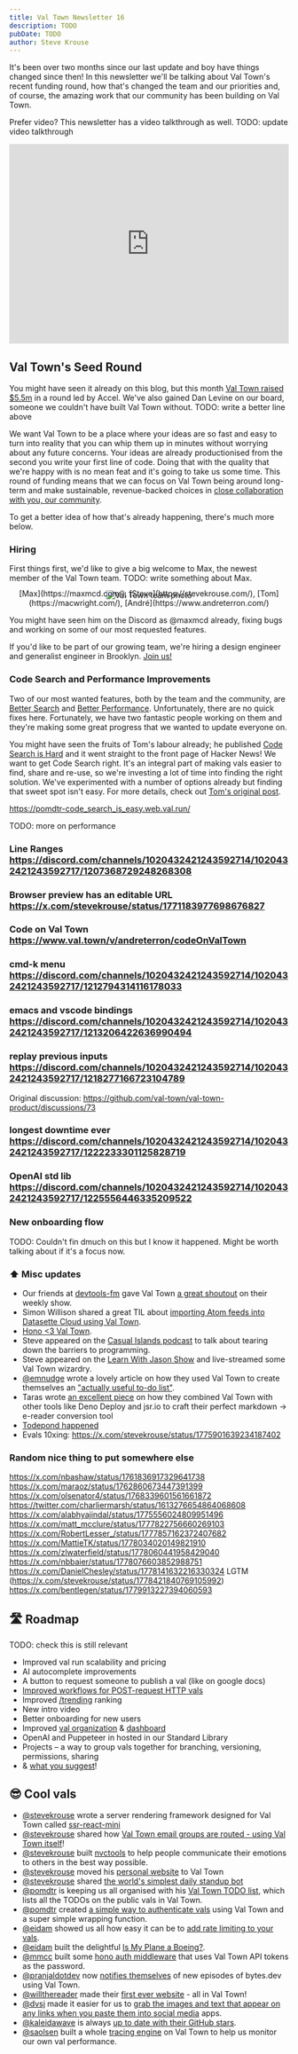```yaml
---
title: Val Town Newsletter 16
description: TODO
pubDate: TODO
author: Steve Krouse
---
```



It's been over two months since our last update and boy have things changed since then! In this newsletter we'll be talking about Val Town's recent funding round, how that's changed the team and our priorities and, of course, the amazing work that our community has been building on Val Town.

Prefer video? This newsletter has a video talkthrough as well.
TODO: update video talkthrough
<iframe
  src="https://share.descript.com/embed/EqKva0ZkTJ1"
  width="640"
  height="360"
  style="max-width:100%"
  frameborder="0"
  allowfullscreen
></iframe>

## Val Town's Seed Round

You might have seen it already on this blog, but this month [Val Town raised $5.5m](https://blog.val.town/blog/seed/) in a round led by Accel. We've also gained Dan Levine on our board, someone we couldn't have built Val Town without.
TODO: write a better line above

We want Val Town to be a place where your ideas are so fast and easy to turn into reality that you can whip them up in minutes without worrying about any future concerns. Your ideas are already productionised from the second you write your first line of code.
Doing that with the quality that we're happy with is no mean feat and it's going to take us some time. This round of funding means that we can focus on Val Town being around long-term and make sustainable, revenue-backed choices in [close collaboration with you, our community](https://github.com/val-town/val-town-product/discussions).

To get a better idea of how that's already happening, there's much more below.


### Hiring

First things first, we'd like to give a big welcome to Max, the newest member of the Val Town team.
TODO: write something about Max.

<div align="center">
  <Image src={Team} alt="Val Town team photo" />
  <figcaption style="margin-top: -20px;">
    [Max](https://maxmcd.com/), [Steve](https://stevekrouse.com/),
    [Tom](https://macwright.com/), [André](https://www.andreterron.com/)
  </figcaption>
</div>

You might have seen him on the Discord as @maxmcd already, fixing bugs and working on some of our most requested features.

If you'd like to be part of our growing team, we're hiring a design engineer and generalist engineer in Brooklyn. [Join us!](https://www.val.town/careers)

### Code Search and Performance Improvements

Two of our most wanted features, both by the team and the community, are [Better Search](https://github.com/val-town/val-town-product/discussions/69) and [Better Performance](https://github.com/val-town/val-town-product/discussions/113).
Unfortunately, there are no quick fixes here. Fortunately, we have two fantastic people working on them and they're making some great progress that we wanted to update everyone on.

You might have seen the fruits of Tom's labour already; he published [Code Search is Hard](https://blog.val.town/blog/search-notes/) and it went straight to the front page of Hacker News!
We want to get Code Search right. It's an integral part of making vals easier to find, share and re-use, so we're investing a lot of time into finding the right solution.
We've experimented with a number of options already but finding that sweet spot isn't easy. For more details, check out [Tom's original post](https://blog.val.town/blog/search-notes/).

https://pomdtr-code_search_is_easy.web.val.run/

TODO: more on performance

### Line Ranges https://discord.com/channels/1020432421243592714/1020432421243592717/1207368729248268308

### Browser preview has an editable URL https://x.com/stevekrouse/status/1771183977698676827

### Code on Val Town https://www.val.town/v/andreterron/codeOnValTown

### cmd-k menu https://discord.com/channels/1020432421243592714/1020432421243592717/1212794314116178033

### emacs and vscode bindings https://discord.com/channels/1020432421243592714/1020432421243592717/1213206422636990494

### replay previous inputs https://discord.com/channels/1020432421243592714/1020432421243592717/1218277166723104789
Original discussion: https://github.com/val-town/val-town-product/discussions/73

### longest downtime ever https://discord.com/channels/1020432421243592714/1020432421243592717/1222233301125828719

### OpenAI std lib https://discord.com/channels/1020432421243592714/1020432421243592717/1225556446335209522

### New onboarding flow
TODO: Couldn't fin dmuch on this but I know it happened. Might be worth talking about if it's a focus now.

### ⬆️ Misc updates

- Our friends at [devtools-fm](https://devtools.fm) gave Val Town [a great shoutout](https://youtu.be/5wZPUIhJUBk?si=jUmDBDhbMYawawmR&t=3432) on their weekly show.
- Simon Willison shared a great TIL about [importing Atom feeds into Datasette Cloud using Val Town](https://til.simonwillison.net/valtown/scheduled).
- [Hono <3 Val Town](https://x.com/honojs/status/1765380474388816321).
- Steve appeared on the [Casual Islands podcast](https://fission.codes/blog/ep04-end-programmer-programming-with-steve-krouse-of-val-town/) to talk about tearing down the barriers to programming.
- Steve appeared on the [Learn With Jason Show](https://youtu.be/WnOcLog2P1Y) and live-streamed some Val Town wizardry.
- [@emnudge](https://twitter.com/emnudge) wrote a lovely article on how they used Val Town to create themselves an ["actually useful to-do list"](https://emnudge.dev/notes/todo-list-api/).
- Taras wrote [an excellent piece](https://taras.glek.net/post/markdown.download/) on how they combined Val Town with other tools like Deno Deploy and jsr.io to craft their perfect markdown -> e-reader conversion tool
- [Todepond happened](https://x.com/stevekrouse/status/1775910924764807437)
- Evals 10xing: https://x.com/stevekrouse/status/1775901639234187402

### Random nice thing to put somewhere else
https://x.com/nbashaw/status/1761836917329641738
https://x.com/maraoz/status/1762860673447391399
https://x.com/olsenator4/status/1768339601561661872
https://twitter.com/charliermarsh/status/1613276654864068608
https://x.com/alabhyajindal/status/1775556024809951496
https://x.com/matt_mcclure/status/1777822756660269103
https://x.com/RobertLesser_/status/1777857162372407682
https://x.com/MattieTK/status/1778034020149821910
https://x.com/zlwaterfield/status/1778060441958429040
https://x.com/nbbaier/status/1778076603852988751
https://x.com/DanielChesley/status/1778141632216330324
LGTM (https://x.com/stevekrouse/status/1778421840769105992)
https://x.com/bentlegen/status/1779913227394060593

## 🛣️ Roadmap

TODO: check this is still relevant

- Improved val run scalability and pricing
- AI autocomplete improvements
- A button to request someone to publish a val (like on google docs)
- [Improved workflows for POST-request HTTP vals](https://github.com/val-town/val-town-product/discussions/53)
- Improved [/trending](http://val.town/trending) ranking
- New intro video
- Better onboarding for new users
- Improved [val organization](https://github.com/val-town/val-town-product/discussions/10) & [dashboard](https://github.com/val-town/val-town-product/discussions/10)
- OpenAI and Puppeteer in hosted in our Standard Library
- Projects – a way to group vals together for branching, versioning, permissions, sharing
- & [what you suggest](https://github.com/val-town/val-town-product/discussions/new?category=feature-request)!

## 😎 Cool vals

- [@stevekrouse](https://www.val.town/u/stevekrouse) wrote a server rendering framework designed for Val Town called [ssr-react-mini](https://www.val.town/v/stevekrouse/TodoApp)
- [@stevekrouse](https://www.val.town/u/stevekrouse) shared how [Val Town email groups are routed - using Val Town itself](https://www.val.town/v/stevekrouse/company)!
- [@stevekrouse](https://www.val.town/u/stevekrouse) built [nvctools](https://nvc.tools/) to help people communicate their emotions to others in the best way possible.
- [@stevekrouse](https://www.val.town/u/stevekrouse) moved his [personal website](https://stevekrouse.com/) to Val Town
- [@stevekrouse](https://www.val.town/u/stevekrouse) shared [the world's simplest daily standup bot](https://www.val.town/v/stevekrouse/dailyStandupBot)
- [@pomdtr](https://www.val.town/u/pomdtr) is keeping us all organised with his [Val Town TODO list](https://pomdtr-todo.web.val.run), which lists all the TODOs on the public vals in Val Town.
- [@pomdtr](https://www.val.town/u/pomdtr) created [a simple way to authenticate vals](https://www.val.town/v/pomdtr/password_auth) using Val Town and a super simple wrapping function.
- [@eidam](https://www.val.town/u/eidam) showed us all how easy it can be to [add rate limiting to your vals](https://www.val.town/v/eidam/ratelimit_example).
- [@eidam](https://www.val.town/u/eidam) built the delightful [Is My Plane a Boeing?](https://thecurryman-ismyplaneaboeing.web.val.run/).
- [@mmcc](https://www.val.town/u/mmcc) built some [hono auth middleware](https://www.val.town/v/mmcc/honoBasicAuth) that uses Val Town API tokens as the password.
- [@pranjaldotdev](https://www.val.town/u/pranjaldotdev) now [notifies themselves](https://www.val.town/v/pranjaldotdev/poller) of new episodes of bytes.dev using Val Town.
- [@willthereader](https://www.val.town/u/willthereader) made their [first ever website](https://willkrouse.com) - all in Val Town!
- [@dvsj](https://www.val.town/u/dvsj) made it easier for us to [grab the images and text that appear on any links when you paste them into social media](https://www.val.town/v/dvsj/GetWebsiteMetadata) apps.
- [@kaleidawave](https://www.val.town/u/kaleidawave) is always [up to date with their GitHub stars](https://www.val.town/v/kaleidawave/GitHubStarsToDiscord).
- [@saolsen](https://www.val.town/u/saolsen) built a whole [tracing engine](https://saolsen-traces.web.val.run/v/saolsen/widgets/t/96b1c40658f66327d948dc2e5ff0c9bc/s/469215bd138a642b) on Val Town to help us monitor our own val performance.

